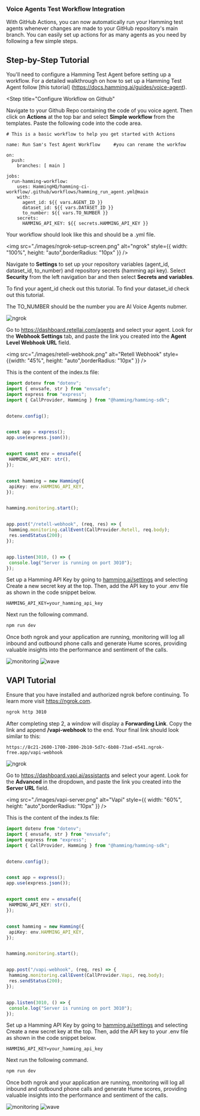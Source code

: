 ### Voice Agents Test Workflow Integration

With GitHub Actions, you can now automatically run your Hamming test agents whenever changes are made to your GitHub repository's main branch. 
You can easily set up actions for as many agents as you need by following a few simple steps.

## Step-by-Step Tutorial

<Note> 

You'll need to configure a Hamming Test Agent before setting up a workflow. For a detailed walkthrough on how to set up a Hamming Test Agent follow [this tutorial] (https://docs.hamming.ai/guides/voice-agent). 

</Note>

<Steps>

 <Step title="Configure Workflow on Github"

Navigate to your Github Repo containing the code of you voice agent. 
Then click on **Actions** at the top bar and select **Simple workflow** from the templates.
Paste the following code into the code area.


```
# This is a basic workflow to help you get started with Actions

name: Run Sam's Test Agent Workflow     #you can rename the workfow

on:
  push:
    branches: [ main ]

jobs:
  run-hamming-workflow:
    uses: HammingHQ/hamming-ci-workflow/.github/workflows/hamming_run_agent.yml@main
    with:
      agent_id: ${{ vars.AGENT_ID }}
      dataset_id: ${{ vars.DATASET_ID }}
      to_number: ${{ vars.TO_NUMBER }}
    secrets:
      HAMMING_API_KEY: ${{ secrets.HAMMING_API_KEY }}
```

Your workflow should look like this and should be a .yml file.

 <img src="./images/ngrok-setup-screen.png" alt="ngrok" style={{ width: "100%", height: "auto",borderRadius: "10px" }} />

  </Step>

<Step title="Configure your variables & secrets">

Navigate to **Settings** to set up your repository variables (agent_id, dataset_id, to_number) and repository secrets (hamming api key). 
Select **Security** from the left navigation bar and then select **Secrets and variables**.

To find your agent_id check out this tutorial.
To find your dataset_id check out this tutorial. 

The TO_NUMBER should be the number you are AI Voice Agents nubmer. 

<Accordion icon="terminal" title="Finding Your Forwarding Link">
<img src="./images/ngrok-setup-screen.png" alt="ngrok" style={{ width: "100%", height: "auto",borderRadius: "10px" }} />
</Accordion>



Go to https://dashboard.retellai.com/agents and select your agent. Look for the **Webhook Settings** tab, and paste the link you created into the **Agent Level Webhook URL** field.


<img src="./images/retell-webhook.png" alt="Retell Webhook" style={{width: "45%", height: "auto",borderRadius: "10px" }} />

  </Step>

<Step title="Create a Node.js server that handles the webhook request">

This is the content of the index.ts file:

```typescript
import dotenv from "dotenv";
import { envsafe, str } from "envsafe";
import express from "express";
import { CallProvider, Hamming } from "@hamming/hamming-sdk";


dotenv.config();


const app = express();
app.use(express.json());


export const env = envsafe({
 HAMMING_API_KEY: str(),
});


const hamming = new Hamming({
 apiKey: env.HAMMING_API_KEY,
});


hamming.monitoring.start();


app.post("/retell-webhook", (req, res) => {
 hamming.monitoring.callEvent(CallProvider.Retell, req.body);
 res.sendStatus(200);
});


app.listen(3010, () => {
 console.log("Server is running on port 3010");
});
```

  </Step>


<Step title="Set up your .env file" >


Set up a Hamming API Key by going to [hamming.ai/settings](https://app.hamming.ai/settings) and selecting Create a new secret key at the top. Then, add the API key to your .env file as shown in the code snippet below.

```
HAMMING_API_KEY=your_hamming_api_key
```

Next run the following command.

```bash
npm run dev
```

  </Step>

<Step title="Monitor Calls" >


Once both ngrok and your application are running, monitoring will log all inbound and outbound phone calls and generate Hume scores, providing valuable insights into the performance and sentiment of the calls.


<div style={{ display: "flex", justifyContent: "space-between" }}>
 <img src="./images/monitoring-screen.png" alt="monitoring" style={{ width: "90%", height: "auto",borderRadius: "10px" }} />
<img src="./images/wave-form.png" alt="wave" style={{ width: "85%", height: "auto",borderRadius: "10px" }} />
</div>


  </Step>

</Steps>

## VAPI Tutorial

<Note> 

Ensure that you have installed and authorized ngrok before continuing. To learn more visit https://ngrok.com.

</Note>

<Steps>



 <Step title="Start ngrok" >

  ```bash
ngrok http 3010
```
 
  </Step>

<Step title="Set up VAPI AI Webhook">

After completing step 2, a window will display a **Forwarding Link**. Copy the link and append **/vapi-webhook** to the end. Your final link should look similar to this:

```
https://8c21-2600-1700-2800-2b10-5d7c-6b08-73ad-e541.ngrok-free.app/vapi-webhook
```


<Accordion icon="terminal" title="Finding Your Forwarding Link">
<img src="./images/ngrok-setup-screen.png" alt="ngrok" style={{ width: "100%", height: "auto",borderRadius: "10px" }} />
</Accordion>



Go to https://dashboard.vapi.ai/assistants and select your agent. Look for the **Advanced** in the dropdown, and paste the link you created into the **Server URL** field.

<img src="./images/vapi-server.png" alt="Vapi" style={{ width: "60%", height: "auto",borderRadius: "10px" }} />

  </Step>

<Step title="Create a Node.js server that handles the webhook request">

This is the content of the index.ts file:

```typescript
import dotenv from "dotenv";
import { envsafe, str } from "envsafe";
import express from "express";
import { CallProvider, Hamming } from "@hamming/hamming-sdk";


dotenv.config();


const app = express();
app.use(express.json());


export const env = envsafe({
 HAMMING_API_KEY: str(),
});


const hamming = new Hamming({
 apiKey: env.HAMMING_API_KEY,
});


hamming.monitoring.start();


app.post("/vapi-webhook", (req, res) => {
 hamming.monitoring.callEvent(CallProvider.Vapi, req.body);
 res.sendStatus(200);
});


app.listen(3010, () => {
 console.log("Server is running on port 3010");
});
```

  </Step>


<Step title="Set up your .env file" >


Set up a Hamming API Key by going to [hamming.ai/settings](https://app.hamming.ai/settings) and selecting Create a new secret key at the top. Then, add the API key to your .env file as shown in the code snippet below.

```
HAMMING_API_KEY=your_hamming_api_key
```

Next run the following command.

```bash
npm run dev
```

  </Step>

<Step title="Monitor Calls" >


Once both ngrok and your application are running, monitoring will log all inbound and outbound phone calls and generate Hume scores, providing valuable insights into the performance and sentiment of the calls.

<div style={{ display: "flex", justifyContent: "space-between" }}>
 <img src="./images/monitoring-screen.png" alt="monitoring" style={{ width: "90%", height: "auto",borderRadius: "10px" }} />
<img src="./images/wave-form.png" alt="wave" style={{ width: "85%", height: "auto",borderRadius: "10px" }} />
</div>


  </Step>

</Steps>

